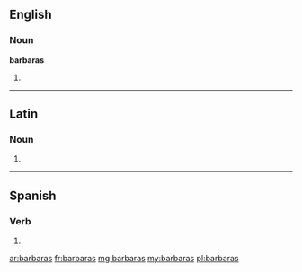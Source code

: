 ==English==

===Noun===
'''barbaras'''

# {{plural of|barbara}}

----

==Latin==

===Noun===
{{la-noun-form|barbarās}}

# {{inflection of|barbara|barbara|acc|p|lang=la}}

----

==Spanish==

===Verb===
{{es-verb-form|barbar}}

# {{es-verb form of|ending=ar|mood=subjunctive|tense=imperfect|sera=ra|pers=2|formal=no|number=singular|[[barbar]]}}

[[ar:barbaras]]
[[fr:barbaras]]
[[mg:barbaras]]
[[my:barbaras]]
[[pl:barbaras]]
